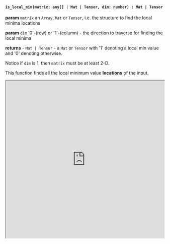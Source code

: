 

#### `is_local_min(matrix: any[] | Mat | Tensor, dim: number) : Mat | Tensor`


**param** `matrix` an `Array`, `Mat` or `Tensor`, i.e. the structure to find the local minima locations

**param** `dim` '0'-(row) or '1'-(column) - the direction to traverse for finding the local minima

**returns** - `Mat | Tensor` - a `Mat` or `Tensor` with '1' denoting a local min value and '0' denoting otherwise.

Notice if `dim` is 1, then `matrix` must be at least 2-D.

This function finds all the local minimum value **locations** of the input.

<iframe src="https://hlab.app/s/LinJianan/is_local_min_book"
    width="100%"
    height="500px"/>
